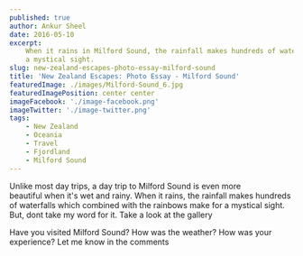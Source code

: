 ```yaml
---
published: true
author: Ankur Sheel
date: 2016-05-10
excerpt:
    When it rains in Milford Sound, the rainfall makes hundreds of waterfalls which combined with the rainbows make for
    a mystical sight.
slug: new-zealand-escapes-photo-essay-milford-sound
title: 'New Zealand Escapes: Photo Essay - Milford Sound'
featuredImage: ./images/Milford-Sound_6.jpg
featuredImagePosition: center center
imageFacebook: './image-facebook.png'
imageTwitter: './image-twitter.png'
tags:
    - New Zealand
    - Oceania
    - Travel
    - Fjordland
    - Milford Sound
---
```



Unlike most day trips, a day trip to Milford Sound is even more beautiful when it's wet and rainy. When it rains, the
rainfall makes hundreds of waterfalls which combined with the rainbows make for a mystical sight. But, dont take my word
for it. Take a look at the gallery

<ImageGallery relativeDirectory={props.path} />

Have you visited Milford Sound? How was the weather? How was your experience? Let me know in the comments
